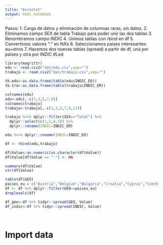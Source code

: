 ```yaml
---
title: "Eurostat"
output: html_notebook
---
```

Pasos:
1. Carga de datos y eliminación de columnas raras, sin datos.
2. Eliminamos campo SEX de tabla Trabajo para poder unir las dos tablas
3. Renombramos campo INDIC
4. Unimos tablas con rbind en df
5. Convertimos valores ":" en NA's
6. Seleccionamos paises interesantes eu+otros
7. Hacemos dos nuevas tablas (spread) a partir de df, una por paises y otra por INDIC
#Led

```r
library(magrittr)
edu <- read.csv2("dat/edu.csv",sep="")
trabajo <- read.csv2("dat/trabajo.csv",sep="")

tb.edu<-as.data.frame(table(edu$INDIC_ED))
tb.tra<-as.data.frame(table(trabajo$INDIC_EM))

colnames(edu)
edu<-edu[,-c(1,3,5,7,9)]
colnames(trabajo)
trabajo<-trabajo[,-c(1,3,5,7,9,11)]

trabajo %<>% dplyr::filter(SEX=="Total") %>% 
  dplyr::select(c(1,2,4,5)) %>% 
  dplyr::rename(INDIC=INDIC_EM)

edu %<>% dplyr::rename(INDIC=INDIC_ED)

df <- rbind(edu,trabajo)

df$Value<-as.numeric(as.character(df$Value))
df$Value[df$Value == ":"] <- NA

summary(df$Value)
str(df$Value)

table(df$GEO)
paises_eu = c("Austria","Belgium","Bulgaria","Croatia","Cyprus","Czech Republic","Denmark ","Estonia","Finland","France","Germany (until 1990 former territory of the FRG)","Greece","Hungary","Ireland","Italy","Latvia","Lithuania","Luxembourg","Malta","Netherlands","Poland","Portugal","Romania","Slovakia","Slovenia","Spain","Sweden","United Kingdom","Japan","United States","Switzerland")
df <- df %>% dplyr::filter(GEO==paises_eu)
droplevels(df)

df_geo<-df %>% tidyr::spread(GEO, Value)
df_indic<-df %>% tidyr::spread(INDIC, Value)




```

# Import data
```r

```

